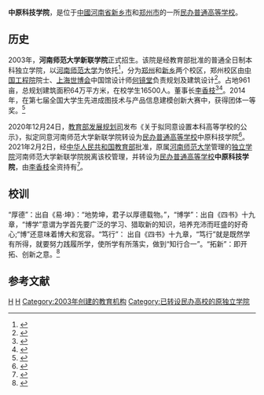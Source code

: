 {{expand|time=2014-10-28T01:29:30+00:00}}
{{Infobox university
|Name = 中原科技学院
|EnglishName = Zhongyuan Institute of Science and Technology
|SealImage =
|SealInfo = 
|Motto = 厚德、博学、笃行、拓新
|Established =2003年
|Type = [[民办大学|民办普通高等学校]]
|President = 
|Faculty = 
|Student = 16500人
|Location ={{CHN}}[[河南省|河南省]][[新乡市|新乡市]]和[[郑州市|郑州市]]
|Website =郑州校区官网：http://www.xlxy.edu.cn/<br>
新乡校区官网：http://www.htu.cn/xlxyxx
|所属法人 = [[李香枝|李香枝]]
|Department = 
|Professor = 
|Associate Professor = 
|Assistant Professor = 
|Lecturer = 
}}
'''中原科技学院'''，是位于[[中國|中國]][[河南省|河南省]][[新乡市|新乡市]]和[[郑州市|郑州市]]的一所[[民办大学|民办普通高等学校]]。

== 历史 ==
2003年，'''河南师范大学新联学院'''正式招生。该院是经教育部批准的普通全日制本科独立学院，以[[河南师范大学|河南师范大学]]为依托<ref>{{Cite web |url=http://fz.ce.cn/gdjfdt/hn/hnzx/201409/22/t20140922_1940713.shtml |title=中国经济网，新联学院"走出去 请进来" 加快职教转型步伐 |accessdate=2014-10-28 |archive-date=2016-03-04 |archive-url=https://web.archive.org/web/20160304195116/http://fz.ce.cn/gdjfdt/hn/hnzx/201409/22/t20140922_1940713.shtml |dead-url=no }}</ref>，分为[[郑州|郑州]]和[[新乡市|新乡]]两个校区，郑州校区由[[中国工程院|中国工程院]]院士、[[上海世博会|上海世博会]]中国馆设计师[[何镜堂|何镜堂]]负责规划及建筑设计<ref>{{Cite web |url=http://gaokao.chsi.com.cn/sch/schoolInfo--schId-1775,categoryId-400302,mindex-12.dhtml |title=阳光高考 河南师范大学新联学院 |accessdate=2014-10-28 |archive-date=2014-10-28 |archive-url=https://web.archive.org/web/20141028040756/http://gaokao.chsi.com.cn/sch/schoolInfo--schId-1775,categoryId-400302,mindex-12.dhtml |dead-url=no }}</ref>。占地961亩，总规划建筑面积64万平方米，在校学生16500人。董事长[[李香枝|李香枝]]<ref>{{Cite web |url=http://news.hexun.com/2014-06-23/165942675.html |title=河南师范大学新联学院董事长李香枝:一生做好一件事,中国经济网 |accessdate=2014-10-28 |archive-date=2014-10-28 |archive-url=https://web.archive.org/web/20141028041121/http://news.hexun.com/2014-06-23/165942675.html |dead-url=no }}</ref><ref>{{Cite web |url=http://kaoshi.edu.sina.com.cn/college/c/intro/13502.shtml |title=新浪教育高校院校库 |accessdate=2014-10-28 |archive-date=2014-10-28 |archive-url=https://web.archive.org/web/20141028051034/http://kaoshi.edu.sina.com.cn/college/c/intro/13502.shtml |dead-url=no }}</ref>。2014年，在第七届全国大学生先进成图技术与产品信息建模创新大赛中，获得团体一等奖。<ref>{{Cite web |url=http://culture.gmw.cn/2014-11/14/content_13836761.htm |title=河师大新联学院：机械工程系优秀成绩彰显实力 |accessdate=2014-11-18 |archive-date=2014-11-29 |archive-url=https://web.archive.org/web/20141129050448/http://culture.gmw.cn/2014-11/14/content_13836761.htm |dead-url=no }}</ref>

2020年12月24日，[[教育部发展规划司|教育部发展规划司]]发布《关于拟同意设置本科高等学校的公示》，拟定同意河南师范大学新联学院转设为[[民办大学|民办普通高等学校]]中原科技学院<ref name="报道P1">{{cite news |author1=教育部发展规划司 |title=关于拟同意设置本科高等学校的公示 |url=http://www.moe.gov.cn/jyb_xxgk/s5743/s5745/A03/202012/t20201224_507298.html |accessdate=2020-12-25 |page= |work=中华人民共和国教育部政府门户网站 |location=北京 |language=zh-hans |archive-date=2021-08-18 |archive-url=https://web.archive.org/web/20210818232131/http://www.moe.gov.cn/jyb_xxgk/s5743/s5745/A03/202012/t20201224_507298.html }}</ref>。2021年2月2日，经[[中华人民共和国教育部|中华人民共和国教育部]]批准，原属[[河南师范大学|河南师范大学]]管理的[[独立学院|独立学院]]河南师范大学新联学院脱离该校管理，并转设为[[民办大学|民办普通高等学校]]'''中原科技学院'''，由[[李香枝|李香枝]]全资持有<ref name="报道0104A">{{Cite web |title=教育部关于同意河南师范大学新联学院转设为中原科技学院的函（教发函〔2021〕24号） |url=http://www.moe.gov.cn/srcsite/A03/s181/202102/t20210207_512906.html |accessdate=2021-02-09 |work=中华人民共和国教育部政府门户网站 |author1=中华人民共和国教育部 |location=北京 |archive-date=2021-02-15 |archive-url=https://web.archive.org/web/20210215005148/http://www.moe.gov.cn/srcsite/A03/s181/202102/t20210207_512906.html }}</ref>。

==校训==
“厚德”：出自《易·坤》：“地势坤，君子以厚德载物。”，“博学”：出自《四书》十九章，“博学”意谓为学首先要广泛的学习、猎取新的知识，培养充沛而旺盛的好奇心;“博”还意味着博大和宽容。“笃行”： 出自《四书》十九章，“笃行”就是既然学有所得，就要努力践履所学，使所学有所落实，做到“知行合一”。“拓新”：即开拓、创新之意。<ref>{{Cite web |url=http://news.hexun.com/2014-06-23/165942622.html |title=河南师范大学新联学院礼仪、校风、校训楼名,和讯新闻 |accessdate=2014-10-28 |archive-date=2014-10-28 |archive-url=https://web.archive.org/web/20141028040831/http://news.hexun.com/2014-06-23/165942622.html |dead-url=no }}</ref>

==参考文献==
{{reflist}}

{{河南高等院校}}
{{独立学院}}
[[Category:郑州高等院校|H]]
[[Category:新乡高等院校|H]]
[[Category:2003年创建的教育机构|Category:2003年创建的教育机构]]
[[Category:已转设民办高校的原独立学院|Category:已转设民办高校的原独立学院]]